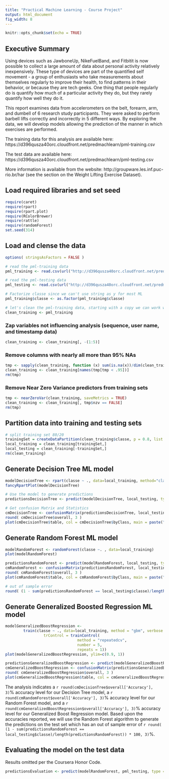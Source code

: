 ```yaml
---
title: "Practical Machine Learning - Course Project"
output: html_document
fig_width: 8
---
```


```r
knitr::opts_chunk$set(echo = TRUE)
```

## Executive Summary

Using devices such as JawboneUp, NikeFuelBand, and Fitbitit is now possible to collect a large amount of data about personal activity relatively inexpensively. These type of devices are part of the quantified self movement - a group of enthusiasts who take measurements about themselves regularly to improve their health, to find patterns in their behavior, or because they are tech geeks. One thing that people regularly do is quantify how much of a particular activity they do, but they rarely quantify how well they do it.

This report examines data from accelerometers on the belt, forearm, arm, and dumbell of 6 research study participants. They were asked to perform barbell lifts correctly and incorrectly in 5 different ways. By exploring the data, we will develop models allowing the prediction of the manner in which exercises are performed.

The training data for this analysis are available here: https://d396qusza40orc.cloudfront.net/predmachlearn/pml-training.csv

The test data are available here: https://d396qusza40orc.cloudfront.net/predmachlearn/pml-testing.csv

More information is available from the website: http://groupware.les.inf.puc-rio.br/har (see the section on the Weight Lifting Exercise Dataset).

## Load required libraries and set seed

```r
require(caret)
require(rpart)
require(rpart.plot)
require(RColorBrewer)
require(rattle)
require(randomForest)
set.seed(314)
```

## Load and clense the data

```r
options( stringsAsFactors = FALSE )

# read the pml-training data
pml_training <- read.csv(url("http://d396qusza40orc.cloudfront.net/predmachlearn/pml-training.csv"), na.strings=c("NA","#DIV/0!",""), header=TRUE, as.is = TRUE)

# read the pml-testing data
pml_testing <- read.csv(url("http://d396qusza40orc.cloudfront.net/predmachlearn/pml-testing.csv"), na.strings=c("NA","#DIV/0!",""), header=TRUE, as.is = TRUE)

# Factorize classe since we can't use string as y for most ML
pml_training$classe <- as.factor(pml_training$classe)

# let's clean the pml-training data, starting with a copy we can work with
clean_training <- pml_training
```

### Zap variables not influencing analysis (sequence, user name, and timestamp data)
```r
clean_training <- clean_training[, -(1:5)]
```

### Remove columns with nearly all more than 95% NAs
```r
tmp <- sapply(clean_training, function (x) sum(is.na(x))/dim(clean_training)[1])
clean_training <- clean_training[names(tmp[tmp < .95])]
rm(tmp)
```

### Remove Near Zero Variance predictors from training  sets
```r
tmp <- nearZeroVar(clean_training, saveMetrics = TRUE)
clean_training <- clean_training[, tmp$nzv == FALSE]
rm(tmp)
```

## Partition data into training and testing sets
```r
# split training set 80/20
trainingSet = createDataPartition(clean_training$classe, p = 0.8, list = FALSE)
local_training = clean_training[trainingSet,]
local_testing = clean_training[-trainingSet,]
rm(clean_training)
```

## Generate Decision Tree ML model
```r
modelDecisionTree <- rpart(classe ~ ., data=local_training, method="class")
fancyRpartPlot(modelDecisionTree)

# Use the model to generate predictions
predictionsDecisionTree <- predict(modelDecisionTree, local_testing, type = "class")

# Get confusion Matrix and Statistics
cmDecisionTree <- confusionMatrix(predictionsDecisionTree, local_testing$classe)
round( cmDecisionTree$overall, 3 )
plot(cmDecisionTree$table, col = cmDecisionTree$byClass, main = paste("Decision Tree Confusion Matrix: Accuracy =", round(cmDecisionTree$overall['Accuracy'], 3)))
```

## Generate Random Forest ML model
```r
modelRandomForest <- randomForest(classe ~. , data=local_training)
plot(modelRandomForest)

predictionsRandomForest <- predict(modelRandomForest, local_testing, type = "class")
cmRandomForest <- confusionMatrix(predictionsRandomForest, local_testing$classe)
round( cmRandomForest$overall, 3 )
plot(cmRandomForest$table, col = cmRandomForest$byClass, main = paste("Random Forest Confusion Matrix: Accuracy =", round(cmRandomForest$overall['Accuracy'], 3)))

# out of sample error
round( (1 - sum(predictionsRandomForest == local_testing$classe)/length(predictionsRandomForest)) * 100, 3)
```

## Generate Generalized Boosted Regression ML model
```r
modelGeneralizedBoostRegression <-
        train(classe ~ ., data=local_training, method = "gbm", verbose = FALSE,
                 trControl = trainControl(
                                method = "repeatedcv",
                                number = 5,
                                repeats = 1))
plot(modelGeneralizedBoostRegression, ylim=c(0.9, 1))

predictionsGeneralizedBoostRegression <- predict(modelGeneralizedBoostRegression, newdata=local_testing)
cmGeneralizedBoostRegression <- confusionMatrix(predictionsGeneralizedBoostRegression, local_testing$classe)
round( cmGeneralizedBoostRegression$overall, 3 )
plot(cmGeneralizedBoostRegression$table, col = cmGeneralizedBoostRegression$byClass, main = paste("Generalized Boosted Regression Confusion Matrix: Accuracy =", round(cmGeneralizedBoostRegression$overall['Accuracy'], 3)))
```

The analysis indicates a `r round(cmDecisionTree$overall['Accuracy'], 3)`% accuracy level for our Decision Tree model, a `r round(cmRandomForest$overall['Accuracy'], 3)`% accuracy level for our Random Forest model, and a `r round(cmGeneralizedBoostRegression$overall['Accuracy'], 3)`% accuracy level for our Generalized Boost Regression model. Based upon the accuracies reported, we will use the Random Forest algorithm to generate the predictions on the test set which has an out of sample error of `r round( (1 - sum(predictionsRandomForest == local_testing$classe)/length(predictionsRandomForest)) * 100, 3)`%.

## Evaluating the model on the test data
Results omitted per the Coursera Honor Code.
```r
predictionsEvaluation <- predict(modelRandomForest, pml_testing, type = "class")
```


